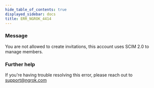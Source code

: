 ```yaml
---
hide_table_of_contents: true
displayed_sidebar: docs
title: ERR_NGROK_4414
---
```


### Message

You are not allowed to create invitations, this account uses SCIM 2.0 to manage members.

<ErrorDetails />

### Further help

If you're having trouble resolving this error, please reach out to [support@ngrok.com](mailto:support@ngrok.com?subject=Help%20with%20ERR_NGROK_4414)
